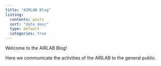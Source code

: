 ```yaml
---
title: "AIRLAB Blog"
listing:
  contents: posts
  sort: "date desc"
  type: default
  categories: true
---
```


Welcome to the AIRLAB Blog! 

Here we communicate the activities of the AIRLAB to the general public.